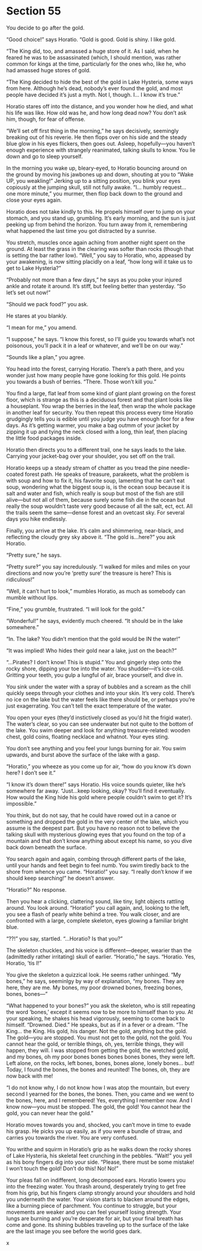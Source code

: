 # Section 55 {#sec-55}

You decide to go after the gold.

“Good choice!” says Horatio. “Gold is good. Gold is shiny. I like gold.

“The King did, too, and amassed a huge store of it. As I said, when he feared he was to be assassinated (which, I should mention, was rather common for kings at the time, particularly for the ones who, like he, who had amassed huge stores of gold. 

“The King decided to hide the best of the gold in Lake Hysteria, some ways from here. Although he’s dead, nobody’s ever found the gold, and most people have decided it’s just a myth. Not I, though. I… I know it’s true.” 

Horatio stares off into the distance, and you wonder how he died, and what his life was like. How old was he, and how long dead now? You  don’t ask him, though, for fear of offense.

“We’ll set off first thing in the morning,” he says decisively, seemingly breaking out of his reverie. He then flops over on his side and the steady blue glow in his eyes flickers, then goes out. Asleep, hopefully—you haven’t enough experience with strangely reanimated, talking skulls to know. You lie down and go to sleep yourself.




In the morning you wake up, bleary-eyed, to Horatio bouncing around on the ground by moving his jawbones up and down, shouting at you to “Wake UP, you weakling!” Jerking up to a sitting position, you blink your eyes copiously at the jumping skull, still not fully awake. “I… humbly request… one more minute,” you murmer, then flop back down to the ground and close your eyes again. 

Horatio does not take kindly to this. He propels himself over to jump on your stomach, and you stand up, grumbling. It’s early morning, and the sun is just peeking up from behind the horizon. You turn away from it, remembering what happened the last time you got distracted by a sunrise. 

You stretch, muscles once again aching from another night spent on the ground. At least the grass in the clearing was softer than rocks (though that is setting the bar rather low). “Well,” you say to Horatio, who, appeased by your awakening, is now sitting placidly on a leaf, “how long will it take us to get to Lake Hysteria?” 

“Probably not more than a few days,” he says as you poke your injured ankle and rotate it around. It’s stiff, but feeling better than yesterday. “So let’s set out now!”

“Should we pack food?” you ask. 

He stares at you blankly.

“I mean for me,” you amend. 

“I suppose,” he says. “I know this forest, so I’ll guide you towards what’s not poisonous, you’ll pack it in a leaf or whatever, and we’ll be on our way.”

“Sounds like a plan,” you agree. 

You head into the forest, carrying Horatio. There’s a path there, and you wonder just how many people have gone looking for this gold. He points you towards a bush of berries. “There. Those won’t kill you.” 

You find a large, flat leaf from some kind of giant plant growing on the forest floor, which is strange as this is a deciduous forest and that plant looks like a houseplant. You wrap the berries in the leaf, then wrap the whole package in another leaf for security. You then repeat this process every time Horatio grudgingly tells you is edible until you judge you have enough foor for a few days. As it’s getting warmer, you make a bag outmm of your jacket by zipping it up and tying the neck closed with a long, thin leaf, then placing the little food packages inside.

Horatio then directs you to a different trail, one he says leads to the lake. Carrying your jacket-bag over your shoulder, you set off on the trail. 

Horatio keeps up a steady stream of chatter as you tread the pine needle-coated forest path. He speaks of treasure, parakeets, what the problem is with soup and how to fix it, his favorite soup, lamenting that he can’t eat soup, wondering what the biggest soup is, is the ocean soup because it is salt and water and fish, which really is soup but most of the fish are still alive—but not all of them, because surely some fish die in the ocean but really the soup wouldn’t taste very good because of all the salt, ect, ect. All the trails seem the same—dense forest and an ovetcast sky. For several days you hike endlessly.




Finally, you arrive at the lake. It’s calm and shimmering, near-black, and reflecting the cloudy grey sky above it. “The gold is…here?” you ask Horatio. 

“Pretty sure,” he says.  

“Pretty sure‽” you say incredulously. “I walked for miles and miles on your directions and now you’re ‘pretty sure’ the treasure is here? This is ridiculous!” 

“Well, it can’t hurt to look,” mumbles Horatio, as much as somebody can mumble without lips.

“Fine,” you grumble, frustrated. “I will look for the gold.”

“Wonderful!” he says, evidently much cheered. “It should be in the lake somewhere.” 

“In. The lake? You didn’t mention that the gold would be IN the water!”

“It was implied! Who hides their gold near a lake, just on the beach?” 

“…Pirates? I don’t know! This is stupid.” You and gingerly step onto the rocky shore, dipping your toe into the water. You shudder—it’s ice-cold. Gritting your teeth, you gulp a lungful of air, brace yourself, and dive in.

You sink under the water with a spray of bubbles and a scream as the chill quickly seeps through your clothes and into your skin. It’s very cold. There’s no ice on the lake but the water feels like there should be, or perhaps you’re just exagerrating. You can’t tell the exact temperature of the water. 

You open your eyes (they’d instictively closed as you’d hit the frigid water). The water’s clear, so you can see underwater but not quite to the bottom of the lake. You swim deeper and look for anything treasure-related: wooden chest, gold coins, floating necklace and whatnot. Your eyes sting.

You don’t see anything and you feel your lungs burning for air. You swim upwards, and burst above the surface of the lake with a gasp. 

“Horatio,” you wheeze as you come up for air, “how do you know it’s down here? I don’t see it.” 

“I know it’s down there!” says Horatio. His voice sounds quieter, like he’s somewhere far away. “Just...keep looking, okay? You’ll find it eventually. How would the King hide his gold where people couldn’t swim to get it? It’s impossible.” 

You think, but do not say, that he could have rowed out in a canoe or something and dropped the gold in the very center of the lake, which you assume is the deepest part. But you have no reason not to believe the talking skull with mysterious glowing eyes that you found on the top of a mountain and that don’t know anything about except his name, so you dive back down beneath the surface. 

You search again and again, combing through different parts of the lake, until your hands and feet begin to feel numb. You swim tiredly back to the shore from whence you came. “Horatio!” you say. “I really don’t know if we should keep searching!” he doesn’t answer.

“Horatio?” No response. 

Then you hear a clicking, clattering sound, like tiny, light objects rattling around. You look around. “Horatio!” you call again, and, looking to the left, you see a flash of pearly white behind a tree. You walk closer, and are confronted with a large, complete skeleton, eyes glowing a familiar bright blue. 

“??!” you say, startled. “…Horatio? Is that you?” 

The skeleton chuckles, and his voice is different—deeper, wearier than the (admittedly rather irritating) skull of earlier. “Horatio,” he says. “Horatio. Yes, Horatio, ‘tis I!” 

You give the skeleton a quizzical look. He seems rather unhinged. “My bones,” he says, seeminlgy by way of explanation, “my bones. They are here, they are me. My bones, my poor drowned bones, freezing bones, bones, bones—”

“What happened to your bones?” you ask the skeleton, who is still repeating the word ‘bones,’ except it seems now to be more to himself than to you. At your speaking, he shakes his head vigorously, seeming to come back to himself. “Drowned. Died.” He speaks, but as if in a fever or a dream. “The King… the King. His gold, his danger. Not the gold, anything but the gold. The gold—you are stopped. You must not get to the gold, not the gold. You cannot hear the gold, or terrible things, oh, yes, terrible things, they will happen, they will. I was stopped from getting the gold, the wretched gold, and my bones, oh my poor bones bones bones bones bones, they were left. Left alone, on the rocks, left bones, bones, bones alone, lonely bones… but! Today, I found the bones, the bones and reunited! The bones, oh, they are now back with me! 

“I do not know why, I do not know how I was atop the mountain, but every second I yearned for the bones, the bones. Then, you came and we went to the bones, here, and I remembered! Yes, everything I remember now. And I know now—you must be stopped. The gold, the gold! You cannot hear the gold, you can never hear the gold.” 

Horatio moves towards you and, shocked, you can’t move in time to evade his grasp. He picks you up easily, as if you were a bundle of straw, and carries you towards the river. You are very confused. 

You writhe and squirm in Horatio’s grip as he walks down the rocky shores of Lake Hysteria, his skeletal feet crunching in the pebbles. “Wait!” you yell as his bony fingers dig into your side. “Please, there must be some mistake! I won’t touch the gold! Don’t do this! No! No!”

Your pleas fall on indifferent, long decomposed ears. Horatio lowers you into the freezing water. You thrash around, desperately trying to get free from his grip, but his fingers clamp strongly around your shoulders and hold you underneath the water. Your vision starts to blacken around the edges, like a burning piece of parchment. You continue to struggle, but your movements are weaker and you can feel yourself losing strength. Your lungs are burning and you’re desperate for air, but your final breath has come and gone. Its shining bubbles traveling up to the surface of the lake are the last image you see before the world goes dark. 

x

